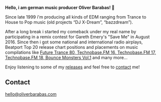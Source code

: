 <Banner />

<Container>

**Hello, i am german music producer Oliver Barabas! 👋**

Since late 1999 i'm producing all kinds of EDM ranging from Trance to House to Pop music (old projects “DJ X-Dream”, “bazzdream”).

After a long break i started my comeback under my real name by participating in a remix contest for Gareth Emery's "Save Me" in August 2016. Since then i got some national and international radio airplays, Beatport Top 20 release chart positions and placements on music compilations like [Future Trance 80, Technobase.FM 16, Technobase.FM 17, Technobase.FM 18, Bounce Monsters Vol.1](#releases) and many more...

Enjoy listening to some of my [releases](#releases) and feel free to [contact](#contact) me!

<Releases releases={props.releases} />

<!--<Shows shows={props.shows} />-->

## Contact

<div id="contact" className="text-center">

hello@oliverbarabas.com

</div>

</Container>
